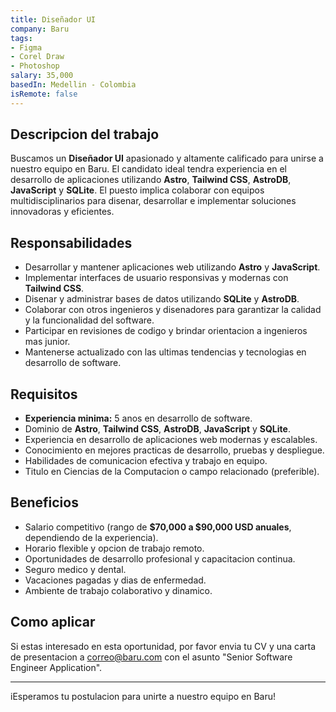 ```yaml
---
title: Diseñador UI
company: Baru
tags: 
- Figma
- Corel Draw
- Photoshop
salary: 35,000
basedIn: Medellin - Colombia
isRemote: false
---
```

## Descripcion del trabajo

Buscamos un **Diseñador UI** apasionado y altamente calificado para unirse a nuestro equipo en Baru. El candidato ideal tendra experiencia en el desarrollo de aplicaciones utilizando **Astro**, **Tailwind CSS**, **AstroDB**, **JavaScript** y **SQLite**. El puesto implica colaborar con equipos multidisciplinarios para disenar, desarrollar e implementar soluciones innovadoras y eficientes.

## Responsabilidades

- Desarrollar y mantener aplicaciones web utilizando **Astro** y **JavaScript**.
- Implementar interfaces de usuario responsivas y modernas con **Tailwind CSS**.
- Disenar y administrar bases de datos utilizando **SQLite** y **AstroDB**.
- Colaborar con otros ingenieros y disenadores para garantizar la calidad y la funcionalidad del software.
- Participar en revisiones de codigo y brindar orientacion a ingenieros mas junior.
- Mantenerse actualizado con las ultimas tendencias y tecnologias en desarrollo de software.

## Requisitos

- **Experiencia minima:** 5 anos en desarrollo de software.
- Dominio de **Astro**, **Tailwind CSS**, **AstroDB**, **JavaScript** y **SQLite**.
- Experiencia en desarrollo de aplicaciones web modernas y escalables.
- Conocimiento en mejores practicas de desarrollo, pruebas y despliegue.
- Habilidades de comunicacion efectiva y trabajo en equipo.
- Titulo en Ciencias de la Computacion o campo relacionado (preferible).

## Beneficios

- Salario competitivo (rango de **$70,000 a $90,000 USD anuales**, dependiendo de la experiencia).
- Horario flexible y opcion de trabajo remoto.
- Oportunidades de desarrollo profesional y capacitacion continua.
- Seguro medico y dental.
- Vacaciones pagadas y dias de enfermedad.
- Ambiente de trabajo colaborativo y dinamico.

## Como aplicar

Si estas interesado en esta oportunidad, por favor envia tu CV y una carta de presentacion a [correo@baru.com](mailto:correo@baru.com) con el asunto "Senior Software Engineer Application".

---

iEsperamos tu postulacion para unirte a nuestro equipo en Baru!
